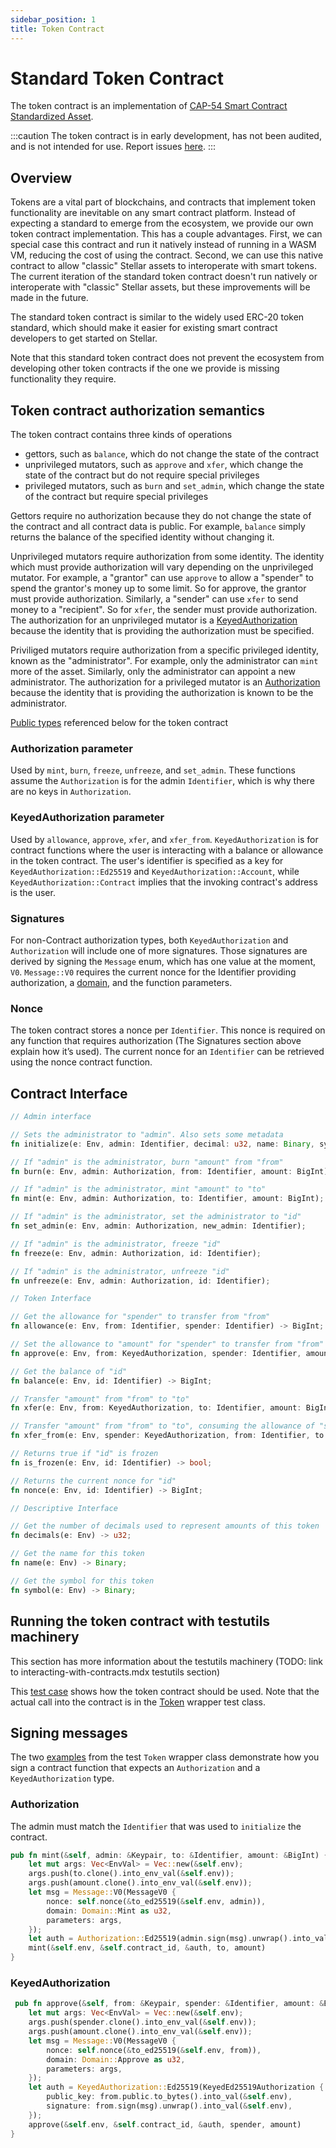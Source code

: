 ```yaml
---
sidebar_position: 1
title: Token Contract
---
```


# Standard Token Contract

The token contract is an implementation of [CAP-54 Smart Contract Standardized Asset].

[CAP-54 Smart Contract Standardized Asset]: https://stellar.org/protocol/cap-54

:::caution
The token contract is in early development, has not been audited, and is not
intended for use. Report issues
[here](https://github.com/stellar/soroban-token-contract).
:::

## Overview

Tokens are a vital part of blockchains, and contracts that implement token
functionality are inevitable on any smart contract platform. Instead of
expecting a standard to emerge from the ecosystem, we provide our own token
contract implementation. This has a couple advantages. First, we can special
case this contract and run it natively instead of running in a WASM VM, reducing
the cost of using the contract. Second, we can use this native contract to allow
"classic" Stellar assets to interoperate with smart tokens. The current
iteration of the standard token contract doesn't run natively or interoperate
with "classic" Stellar assets, but these improvements will be made in the
future. 

The standard token contract is similar to the widely used ERC-20 token standard,
which should make it easier for existing smart contract developers to get
started on Stellar.

Note that this standard token contract does not prevent the ecosystem from
developing other token contracts if the one we provide is missing functionality
they require.

## Token contract authorization semantics 

The token contract contains three kinds of operations

- gettors, such as `balance`, which do not change the state of the contract
- unprivileged mutators, such as `approve` and `xfer`, which change the state of
the contract but do not require special privileges
- privileged mutators, such as `burn` and `set_admin`, which change the state of
the contract but require special privileges

Gettors require no authorization because they do not change the state of the
contract and all contract data is public. For example, `balance` simply returns
the balance of the specified identity without changing it.

Unprivileged mutators require authorization from some identity. The identity
which must provide authorization will vary depending on the unprivileged
mutator. For example, a "grantor" can use `approve` to allow a "spender" to spend
the grantor's money up to some limit. So for approve, the grantor must provide
authorization. Similarly, a "sender" can use `xfer` to send money to a
"recipient". So for `xfer`, the sender must provide authorization. The
authorization for an unprivileged mutator is a [KeyedAuthorization](#keyedauthorization-parameter)
because the identity that is providing the authorization must be specified.

Priviliged mutators require authorization from a specific privileged identity,
known as the "administrator". For example, only the administrator can `mint` more
of the asset. Similarly, only the administrator can appoint a new administrator.
The authorization for a privileged mutator is an [Authorization](#authorization-parameter)
because the identity that is providing the authorization is known to be the
administrator.

[Public types](https://github.com/stellar/soroban-token-contract/blob/main/src/public_types.rs) referenced below for the token contract

### Authorization parameter

Used by `mint`, `burn`, `freeze`, `unfreeze`, and `set_admin`. These functions
assume the `Authorization` is for the admin `Identifier`, which is why there are
no keys in `Authorization`.

### KeyedAuthorization parameter

Used by `allowance`, `approve`, `xfer`, and `xfer_from`. `KeyedAuthorization` is
for contract functions where the user is interacting with a balance or allowance in the token
contract. The user's identifier is specified as a key for
`KeyedAuthorization::Ed25519` and `KeyedAuthorization::Account`, while
`KeyedAuthorization::Contract` implies that the invoking contract's address is
the user.

### Signatures

For non-Contract authorization types, both `KeyedAuthorization` and
`Authorization` will include one of more signatures. Those signatures are
derived by signing the `Message` enum, which has one value at the moment, `V0`.
`Message::V0` requires the current nonce for the Identifier providing
authorization, a
[domain](https://github.com/stellar/soroban-token-contract/blob/main/src/cryptography.rs),
and the function parameters.

### Nonce

The token contract stores a nonce per `Identifier`. This nonce is required on
any function that requires authorization (The Signatures section above explain
how it’s used). The current nonce for an `Identifier` can be retrieved using the
nonce contract function.

## Contract Interface

```rust
// Admin interface

// Sets the administrator to "admin". Also sets some metadata
fn initialize(e: Env, admin: Identifier, decimal: u32, name: Binary, symbol: Binary);

// If "admin" is the administrator, burn "amount" from "from"
fn burn(e: Env, admin: Authorization, from: Identifier, amount: BigInt);

// If "admin" is the administrator, mint "amount" to "to"
fn mint(e: Env, admin: Authorization, to: Identifier, amount: BigInt);

// If "admin" is the administrator, set the administrator to "id"
fn set_admin(e: Env, admin: Authorization, new_admin: Identifier);

// If "admin" is the administrator, freeze "id"
fn freeze(e: Env, admin: Authorization, id: Identifier);

// If "admin" is the administrator, unfreeze "id"
fn unfreeze(e: Env, admin: Authorization, id: Identifier);

// Token Interface

// Get the allowance for "spender" to transfer from "from"
fn allowance(e: Env, from: Identifier, spender: Identifier) -> BigInt;

// Set the allowance to "amount" for "spender" to transfer from "from"
fn approve(e: Env, from: KeyedAuthorization, spender: Identifier, amount: BigInt);

// Get the balance of "id"
fn balance(e: Env, id: Identifier) -> BigInt;

// Transfer "amount" from "from" to "to"
fn xfer(e: Env, from: KeyedAuthorization, to: Identifier, amount: BigInt);

// Transfer "amount" from "from" to "to", consuming the allowance of "spender"
fn xfer_from(e: Env, spender: KeyedAuthorization, from: Identifier, to: Identifier, amount: BigInt);

// Returns true if "id" is frozen
fn is_frozen(e: Env, id: Identifier) -> bool;

// Returns the current nonce for "id"
fn nonce(e: Env, id: Identifier) -> BigInt;

// Descriptive Interface

// Get the number of decimals used to represent amounts of this token
fn decimals(e: Env) -> u32;

// Get the name for this token
fn name(e: Env) -> Binary;

// Get the symbol for this token
fn symbol(e: Env) -> Binary;
```

## Running the token contract with testutils machinery
This section has more information about the testutils machinery (TODO: link to interacting-with-contracts.mdx testutils section)

This [test
case](https://github.com/stellar/soroban-token-contract/blob/37e2cd3580f8e28beea9e8f9194b9cf8547472dd/tests/test.rs#L20)
shows how the token contract should be used. Note that the actual call into the
contract is in the
[Token](https://github.com/stellar/soroban-token-contract/blob/37e2cd3580f8e28beea9e8f9194b9cf8547472dd/src/testutils.rs#L26)
wrapper test class.

## Signing messages

The two
[examples](https://github.com/stellar//soroban-token-contract/blob/37e2cd3580f8e28beea9e8f9194b9cf8547472dd/src/testutils.rs#L55)
from the test `Token` wrapper class demonstrate how you sign a contract function that expects an `Authorization` and a `KeyedAuthorization` type.

### Authorization
The admin must match the `Identifier` that was used to `initialize` the contract. 
```rust
pub fn mint(&self, admin: &Keypair, to: &Identifier, amount: &BigInt) {
    let mut args: Vec<EnvVal> = Vec::new(&self.env);
    args.push(to.clone().into_env_val(&self.env));
    args.push(amount.clone().into_env_val(&self.env));
    let msg = Message::V0(MessageV0 {
        nonce: self.nonce(&to_ed25519(&self.env, admin)),
        domain: Domain::Mint as u32,
        parameters: args,
    });
    let auth = Authorization::Ed25519(admin.sign(msg).unwrap().into_val(&self.env));
    mint(&self.env, &self.contract_id, &auth, to, amount)
}
```

### KeyedAuthorization
```rust
 pub fn approve(&self, from: &Keypair, spender: &Identifier, amount: &BigInt) {
    let mut args: Vec<EnvVal> = Vec::new(&self.env);
    args.push(spender.clone().into_env_val(&self.env));
    args.push(amount.clone().into_env_val(&self.env));
    let msg = Message::V0(MessageV0 {
        nonce: self.nonce(&to_ed25519(&self.env, from)),
        domain: Domain::Approve as u32,
        parameters: args,
    });
    let auth = KeyedAuthorization::Ed25519(KeyedEd25519Authorization {
        public_key: from.public.to_bytes().into_val(&self.env),
        signature: from.sign(msg).unwrap().into_val(&self.env),
    });
    approve(&self.env, &self.contract_id, &auth, spender, amount)
}
```
